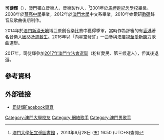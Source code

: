 {{blpsources|time=2021-06-01}}
{{藝人
| 姓名 = 司徒輝
| 類型 = 男艺人
| 圖片 = 
| 英文名 = BAND Si Tou Fai
| 國籍 = {{CNMO}}
| 出生日期 = {{Birth date and age|1988|08|17}}
| 出生地點 = {{MAC-1976}}
| 語言 = [[粵語|粵語]]
| 教育程度 = [[澳門大學|澳門大學]]畢業
}}
'''司徒輝'''（{{bd|1988年|8月17日|catIdx=L司}}），[[澳門|澳門]]獨立音樂人，音樂製作人，<ref name="unl">[https://library.umac.mo/html/e_resources/macau_music/musician/m22.html 澳門大學伍宜孫圖書館] {{Wayback|url=https://library.umac.mo/html/e_resources/macau_music/musician/m22.html |date=20170228164348 }}，2013年6月28日 (五) 16:50 (UTC+8)查閱{{zh-hant}}</ref>2001年於[[馬禮遜紀念學校|馬禮遜紀念學校]]畢業。2008年於[[蔡高中學|蔡高中學]]畢業，2012年於[[澳門大學|澳門大學]]中文系畢業，2010年始鑽研[[數碼|數碼]]錄音及歌曲後期制作。

2014年於[[澳門|澳門]][[新濠天地|新濠天地]]博亞原創音樂比賽中獲得季軍，當時作為評審的有[[香港|香港]]著名音樂人[[因葵|因葵]]及[[周啟生|周啟生]]。2016年以「向星空發誓」一曲參與[[澳廣視|澳廣視]][[至愛新聽力|至愛新聽力]]歌曲選舉。

2017年，司徒輝參加[[2017年澳門立法會選舉|2017年澳門立法會選舉]]（粉紅愛民、第三候選人），但其後退選。

==參考資料==
{{reflist}}

== 外部链接 ==
*[https://www.facebook.com/sitoufai/ 司徒輝Facebook專頁]

[[Category:澳門大學校友|Category:澳門大學校友]]
[[Category:網絡歌手|Category:網絡歌手]]
[[Category:澳門男歌手|Category:澳門男歌手]]